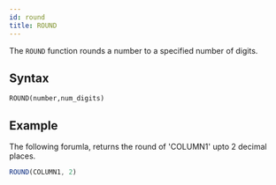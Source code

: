 ```yaml
---
id: round 
title: ROUND 
---
```


The `ROUND` function rounds a number to a specified number of digits.

## Syntax

```
ROUND(number,num_digits)
```

## Example

The following forumla, returns the round of 'COLUMN1' upto 2 decimal places.

```javascript
ROUND(COLUMN1, 2)
```

